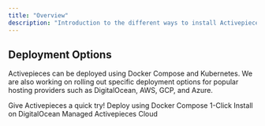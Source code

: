 ```yaml
---
title: "Overview"
description: "Introduction to the different ways to install Activepieces"
---
```


## Deployment Options

Activepieces can be deployed using Docker Compose and Kubernetes. We are also working on rolling out specific deployment options for popular hosting providers such as DigitalOcean, AWS, GCP, and Azure.

<CardGroup cols={2}>
  <Card title="Playground" icon="flask-vial" color="#e06bff" href="https://demo.activepieces.com">
    Give Activepieces a quick try!
  </Card>

  <Card title="Docker Compose" icon="docker" color="#248fe0" href="./docker">
    Deploy using Docker Compose
  </Card>

  <Card title="DigitalOcean" icon="digital-ocean" color="#0169ff" href="./digitalocean">
    1-Click Install on DigitalOcean
  </Card>

  <Card title="Activepieces Cloud" icon="cloud" color="##5155D7" href="https://cloud.activepieces.com/">
   Managed Activepieces Cloud
  </Card>
</CardGroup>
